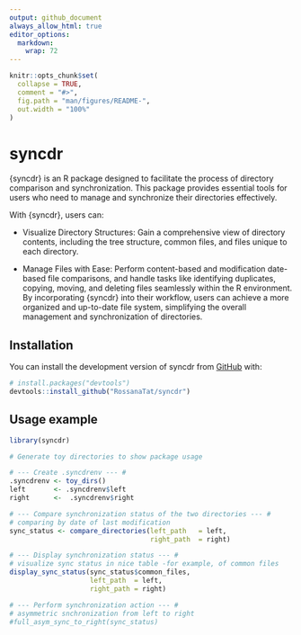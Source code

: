 ```yaml
---
output: github_document
always_allow_html: true
editor_options: 
  markdown: 
    wrap: 72
---
```


<!-- README.md is generated from README.Rmd. Please edit that file -->

```r
knitr::opts_chunk$set(
  collapse = TRUE,
  comment = "#>",
  fig.path = "man/figures/README-",
  out.width = "100%"
)
```

# syncdr

<!-- badges: start -->

<!-- badges: end -->

{syncdr} is an R package designed to facilitate the process of directory
comparison and synchronization. This package provides essential tools
for users who need to manage and synchronize their directories
effectively.

With {syncdr}, users can:

-   Visualize Directory Structures: Gain a comprehensive view of
    directory contents, including the tree structure, common files, and
    files unique to each directory.

-   Manage Files with Ease: Perform content-based and modification
    date-based file comparisons, and handle tasks like identifying
    duplicates, copying, moving, and deleting files seamlessly within
    the R environment. By incorporating {syncdr} into their workflow,
    users can achieve a more organized and up-to-date file system,
    simplifying the overall management and synchronization of
    directories.

## Installation

You can install the development version of syncdr from
[GitHub](https://github.com/) with:

``` r
# install.packages("devtools")
devtools::install_github("RossanaTat/syncdr")
```

## Usage example

```r

library(syncdr)

# Generate toy directories to show package usage

# --- Create .syncdrenv --- #
.syncdrenv <- toy_dirs()
left       <- .syncdrenv$left
right      <-  .syncdrenv$right

# --- Compare synchronization status of the two directories --- #
# comparing by date of last modification
sync_status <- compare_directories(left_path   = left,
                                   right_path  = right)

# --- Display synchronization status --- #
# visualize sync status in nice table -for example, of common files
display_sync_status(sync_status$common_files,
                    left_path  = left,
                    right_path = right)

# --- Perform synchronization action --- #
# asymmetric snchronization from left to right 
#full_asym_sync_to_right(sync_status)


```

